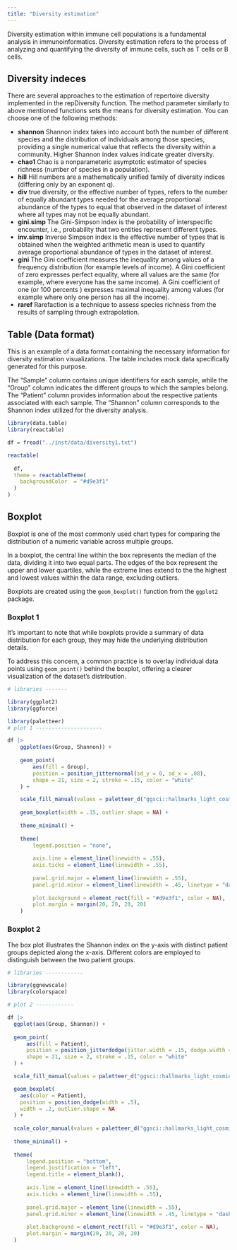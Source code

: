 ```yaml
---
title: "Diversity estimation"
---
```


Diversity estimation within immune cell populations is a fundamental analysis in immunoinformatics. Diversity estimation refers to the process of analyzing and quantifying the diversity of immune cells, such as T cells or B cells. 

## Diversity indeces
There are several approaches to the estimation of repertoire diversity implemented in the repDiversity function. The method parameter similarly to above mentioned functions sets the means for diversity estimation. You can choose one of the following methods:

- **shannon** Shannon index takes into account both the number of different species and the distribution of individuals among those species, providing a single numerical value that reflects the diversity within a community. Higher Shannon index values indicate greater diversity.
- **chao1** Chao is a nonparameteric asymptotic estimator of species richness (number of species in a population).
- **hill** Hill numbers are a mathematically unified family of diversity indices (differing only by an exponent q).
- **div** true diversity, or the effective number of types, refers to the number of equally abundant types needed for the average proportional abundance of the types to equal that observed in the dataset of interest where all types may not be equally abundant.
- **gini.simp** The Gini-Simpson index is the probability of interspecific encounter, i.e., probability that two entities represent different types.
- **inv.simp** Inverse Simpson index is the effective number of types that is obtained when the weighted arithmetic mean is used to quantify average proportional abundance of types in the dataset of interest.
- **gini** The Gini coefficient measures the inequality among values of a frequency distribution (for example levels of income). A Gini coefficient of zero expresses perfect equality, where all values are the same (for example, where everyone has the same income). A Gini coefficient of one (or 100 percents ) expresses maximal inequality among values (for example where only one person has all the income).
- **raref** Rarefaction is a technique to assess species richness from the results of sampling through extrapolation.

## Table (Data format)

This is an example of a data format containing the necessary information for diversity estimation visualizations. The table includes mock data specifically generated for this purpose.

The "Sample" column contains unique identifiers for each sample, while the "Group" column indicates the different groups to which the samples belong. The "Patient" column provides information about the respective patients associated with each sample. The "Shannon" column corresponds to the Shannon index utilized for the diversity analysis.

```r

library(data.table)
library(reactable)

df = fread("../inst/data/diversity1.txt")

reactable(
  
  df, 
  theme = reactableTheme(
    backgroundColor  = "#d9e3f1"
  )
)
```

## Boxplot

Boxplot is one of the most commonly used chart types for comparing the distribution of a numeric variable across multiple groups.

In a boxplot, the central line within the box represents the median of the data, dividing it into two equal parts. The edges of the box represent the upper and lower quartiles, while the extreme lines extend to the the highest and lowest values within the data range, excluding outliers.

Boxplots are created using the `geom_boxplot()` function from the `ggplot2` package.

### Boxplot 1

It's important to note that while boxplots provide a summary of data distribution for each group, they may hide the underlying distribution details. 

To address this concern, a common practice is to overlay individual data points using `geom_point()` behind the boxplot, offering a clearer visualization of the dataset's distribution.

```r
# libraries -------

library(ggplot2)
library(ggforce)

library(paletteer)
# plot 1 ---------------------

df |>
    ggplot(aes(Group, Shannon)) +
    
    geom_point(
        aes(fill = Group),
        position = position_jitternormal(sd_y = 0, sd_x = .08),
        shape = 21, size = 2, stroke = .15, color = "white"
    ) +

    scale_fill_manual(values = paletteer_d("ggsci::hallmarks_light_cosmic")) +
    
    geom_boxplot(width = .15, outlier.shape = NA) +
    
    theme_minimal() +
    
    theme(
        legend.position = "none",
        
        axis.line = element_line(linewidth = .55),
        axis.ticks = element_line(linewidth = .55),
        
        panel.grid.major = element_line(linewidth = .55),
        panel.grid.minor = element_line(linewidth = .45, linetype = "dashed"),
        
        plot.background = element_rect(fill = "#d9e3f1", color = NA),
        plot.margin = margin(20, 20, 20, 20)
    )
```

### Boxplot 2

The box plot illustrates the Shannon index on the y-axis with distinct patient groups depicted along the x-axis. Different colors are employed to distinguish between the two patient groups.

```r
# libraries ------------

library(ggnewscale)
library(colorspace)

# plot 2 ------------

df |>
  ggplot(aes(Group, Shannon)) +
    
  geom_point(
      aes(fill = Patient),
      position = position_jitterdodge(jitter.width = .15, dodge.width = .5),
      shape = 21, size = 2, stroke = .15, color = "white"
  ) +

  scale_fill_manual(values = paletteer_d("ggsci::hallmarks_light_cosmic") |> lighten(.25)) +

  geom_boxplot(
    aes(color = Patient),
    position = position_dodge(width = .5),
    width = .2, outlier.shape = NA
  ) +
  
  scale_color_manual(values = paletteer_d("ggsci::hallmarks_light_cosmic") |> darken(.25)) +
  
  theme_minimal() +
  
  theme(
      legend.position = "bottom",
      legend.justification = "left",
      legend.title = element_blank(),
      
      axis.line = element_line(linewidth = .55),
      axis.ticks = element_line(linewidth = .55),
      
      panel.grid.major = element_line(linewidth = .55),
      panel.grid.minor = element_line(linewidth = .45, linetype = "dashed"),
      
      plot.background = element_rect(fill = "#d9e3f1", color = NA),
      plot.margin = margin(20, 20, 20, 20)
  )
```
